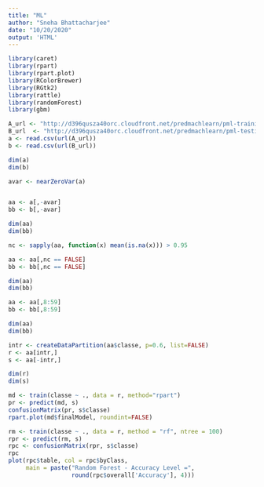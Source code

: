 ```yaml
---
title: "ML"
author: "Sneha Bhattacharjee"
date: "10/20/2020"
output: 'HTML'
---
```


```r
library(caret)
library(rpart)
library(rpart.plot)
library(RColorBrewer)
library(RGtk2)
library(rattle)
library(randomForest)
library(gbm)
```

```r
A_url <- "http://d396qusza40orc.cloudfront.net/predmachlearn/pml-training.csv"
B_url  <- "http://d396qusza40orc.cloudfront.net/predmachlearn/pml-testing.csv"
a <- read.csv(url(A_url))
b <- read.csv(url(B_url))

dim(a)
dim(b)
```

```r
avar <- nearZeroVar(a)


aa <- a[,-avar]
bb <- b[,-avar]

dim(aa)
dim(bb)
```

```r
nc <- sapply(aa, function(x) mean(is.na(x))) > 0.95

aa <- aa[,nc == FALSE]
bb <- bb[,nc == FALSE]

dim(aa)
dim(bb)
```

```r
aa <- aa[,8:59]
bb <- bb[,8:59]

dim(aa)
dim(bb)
```

```r
intr <- createDataPartition(aa$classe, p=0.6, list=FALSE)
r <- aa[intr,]
s <- aa[-intr,]

dim(r)
dim(s)
```

```r
md <- train(classe ~ ., data = r, method="rpart")
pr <- predict(md, s)
confusionMatrix(pr, s$classe)
rpart.plot(md$finalModel, roundint=FALSE)
```

```r
rm <- train(classe ~ ., data = r, method = "rf", ntree = 100)
rpr <- predict(rm, s)
rpc <- confusionMatrix(rpr, s$classe)
rpc
plot(rpc$table, col = rpc$byClass, 
     main = paste("Random Forest - Accuracy Level =",
                  round(rpc$overall['Accuracy'], 4)))
```


